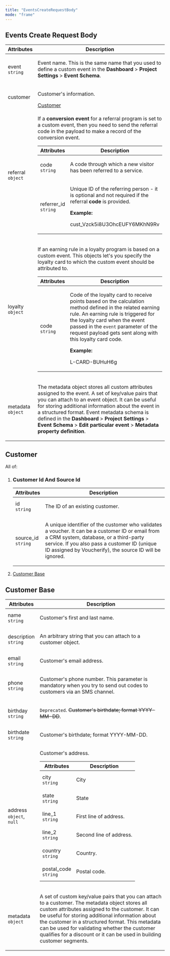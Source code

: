 ```yaml
---
title: "EventsCreateRequestBody"
mode: "frame"
---
```


<h2>Events Create Request Body</h2>
<table>
  <thead>
    <tr>
      <th>Attributes</th>
      <th>Description</th>
    </tr>
  </thead>
  <tbody>
    <tr>
      <td>
        event
        <br>
        <code>string</code>
      </td>
      <td>
        <p>
          Event name. This is the same name that you used to define a custom event in the
          <strong>Dashboard</strong>
          >
          <strong>Project Settings</strong>
          >
          <strong>Event Schema</strong>.
        </p>
      </td>
    </tr>
    <tr>
      <td>customer</td>
      <td>
        <p>Customer's information.</p>
        <a href="#customer">Customer</a>
      </td>
    </tr>
    <tr>
      <td>
        referral
        <br>
        <code>object</code>
      </td>
      <td>
        <p>
          If a
          <strong>conversion event</strong>
          for a referral program is set to a custom event, then you need to send the referral code in the payload to make a record of the conversion event.
        </p>
        <table>
          <thead>
            <tr>
              <th>Attributes</th>
              <th>Description</th>
            </tr>
          </thead>
          <tbody>
            <tr>
              <td>
                code
                <br>
                <code>string</code>
              </td>
              <td>
                <p>A code through which a new visitor has been referred to a service.</p>
              </td>
            </tr>
            <tr>
              <td>
                referrer_id
                <br>
                <code>string</code>
              </td>
              <td>
                <p>
                  Unique ID of the referring person - it is optional and not required if the referral
                  <strong>code</strong>
                  is provided.
                </p>
                <strong>Example:</strong>
                <p>cust_Vzck5i8U3OhcEUFY6MKhN9Rv</p>
              </td>
            </tr>
          </tbody>
        </table>
      </td>
    </tr>
    <tr>
      <td>
        loyalty
        <br>
        <code>object</code>
      </td>
      <td>
        <p>If an earning rule in a loyalty program is based on a custom event. This objects let's you specify the loyalty card to which the custom event should be attributed to.</p>
        <table>
          <thead>
            <tr>
              <th>Attributes</th>
              <th>Description</th>
            </tr>
          </thead>
          <tbody>
            <tr>
              <td>
                code
                <br>
                <code>string</code>
              </td>
              <td>
                <p>
                  Code of the loyalty card to receive points based on the calculation method defined in the related earning rule. An earning rule is triggered for the loyalty card when the event passed in the
                  <code>event</code>
                  parameter of the request payload gets sent along with this loyalty card code.
                </p>
                <strong>Example:</strong>
                <p>L-CARD-BUHuH6g</p>
              </td>
            </tr>
          </tbody>
        </table>
      </td>
    </tr>
    <tr>
      <td>
        metadata
        <br>
        <code>object</code>
      </td>
      <td>
        <p>
          The metadata object stores all custom attributes assigned to the event. A set of key/value pairs that you can attach to an event object. It can be useful for storing additional information about the event in a structured format. Event metadata schema is defined in the
          <strong>Dashboard</strong>
          >
          <strong>Project Settings</strong>
          >
          <strong>Event Schema</strong>
          >
          <strong>Edit particular event</strong>
          >
          <strong>Metadata property definition</strong>.
        </p>
      </td>
    </tr>
  </tbody>
</table>
<h2>Customer</h2>
<p>All of:</p>
<ol>
  <li>
    <h3>Customer Id And Source Id</h3>
    <table>
      <thead>
        <tr>
          <th>Attributes</th>
          <th>Description</th>
        </tr>
      </thead>
      <tbody>
        <tr>
          <td>
            id
            <br>
            <code>string</code>
          </td>
          <td>
            <p>The ID of an existing customer.</p>
          </td>
        </tr>
        <tr>
          <td>
            source_id
            <br>
            <code>string</code>
          </td>
          <td>
            <p>A unique identifier of the customer who validates a voucher. It can be a customer ID or email from a CRM system, database, or a third-party service. If you also pass a customer ID (unique ID assigned by Voucherify), the source ID will be ignored.</p>
          </td>
        </tr>
      </tbody>
    </table>
  </li>
  <li>
    <a href="#customer-base">Customer Base</a>
  </li>
</ol>
<h2>Customer Base</h2>
<table>
  <thead>
    <tr>
      <th>Attributes</th>
      <th>Description</th>
    </tr>
  </thead>
  <tbody>
    <tr>
      <td>
        name
        <br>
        <code>string</code>
      </td>
      <td>
        <p>Customer's first and last name.</p>
      </td>
    </tr>
    <tr>
      <td>
        description
        <br>
        <code>string</code>
      </td>
      <td>
        <p>An arbitrary string that you can attach to a customer object.</p>
      </td>
    </tr>
    <tr>
      <td>
        email
        <br>
        <code>string</code>
      </td>
      <td>
        <p>Customer's email address.</p>
      </td>
    </tr>
    <tr>
      <td>
        phone
        <br>
        <code>string</code>
      </td>
      <td>
        <p>Customer's phone number. This parameter is mandatory when you try to send out codes to customers via an SMS channel.</p>
      </td>
    </tr>
    <tr>
      <td>
        birthday
        <br>
        <code>string</code>
      </td>
      <td>
        <p>
          <code>Deprecated</code>.
          <s>Customer's birthdate; format YYYY-MM-DD</s>.
        </p>
      </td>
    </tr>
    <tr>
      <td>
        birthdate
        <br>
        <code>string</code>
      </td>
      <td>
        <p>Customer's birthdate; format YYYY-MM-DD.</p>
      </td>
    </tr>
    <tr>
      <td>
        address
        <br>
        <code>object</code>,
        <code>null</code>
      </td>
      <td>
        <p>Customer's address.</p>
        <table>
          <thead>
            <tr>
              <th>Attributes</th>
              <th>Description</th>
            </tr>
          </thead>
          <tbody>
            <tr>
              <td>
                city
                <br>
                <code>string</code>
              </td>
              <td>
                <p>City</p>
              </td>
            </tr>
            <tr>
              <td>
                state
                <br>
                <code>string</code>
              </td>
              <td>
                <p>State</p>
              </td>
            </tr>
            <tr>
              <td>
                line_1
                <br>
                <code>string</code>
              </td>
              <td>
                <p>First line of address.</p>
              </td>
            </tr>
            <tr>
              <td>
                line_2
                <br>
                <code>string</code>
              </td>
              <td>
                <p>Second line of address.</p>
              </td>
            </tr>
            <tr>
              <td>
                country
                <br>
                <code>string</code>
              </td>
              <td>
                <p>Country.</p>
              </td>
            </tr>
            <tr>
              <td>
                postal_code
                <br>
                <code>string</code>
              </td>
              <td>
                <p>Postal code.</p>
              </td>
            </tr>
          </tbody>
        </table>
      </td>
    </tr>
    <tr>
      <td>
        metadata
        <br>
        <code>object</code>
      </td>
      <td>
        <p>A set of custom key/value pairs that you can attach to a customer. The metadata object stores all custom attributes assigned to the customer. It can be useful for storing additional information about the customer in a structured format. This metadata can be used for validating whether the customer qualifies for a discount or it can be used in building customer segments.</p>
      </td>
    </tr>
  </tbody>
</table>